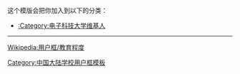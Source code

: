 {{Userbox-2
  |border-c = #000000
  |border-s = 1
  |id1-c    = #FFFFFF
  |id1-s    = 13
  |id1-fc   = #000000
  |id2-c    = #FFFFFF
  |id2-s    = 13
  |id2-fc   = #000000
  |info-c   = #0072BC
  |info-s   = 10
  |info-fc  = #FFFFFF
  |id1      = 求实求真
  |id2      = 大气大为
  |info     = 这个用户是'''[[电子科技大学|<span style="color:white;">电子科技大学</span>]]'''的学生、校友或教职人员。
}}
[[Category:电子科技大学维基人|{{PAGENAME}}]]
<noinclude>
<div style="clear:both">
这个模版会把你加入到以下的分类：
*[[:Category:电子科技大学维基人]]
----

[[Wikipedia:用户框/教育程度]]</div>
{{UF-hcard-part}}
[[Category:中国大陆学校用户框模板]]
</noinclude>